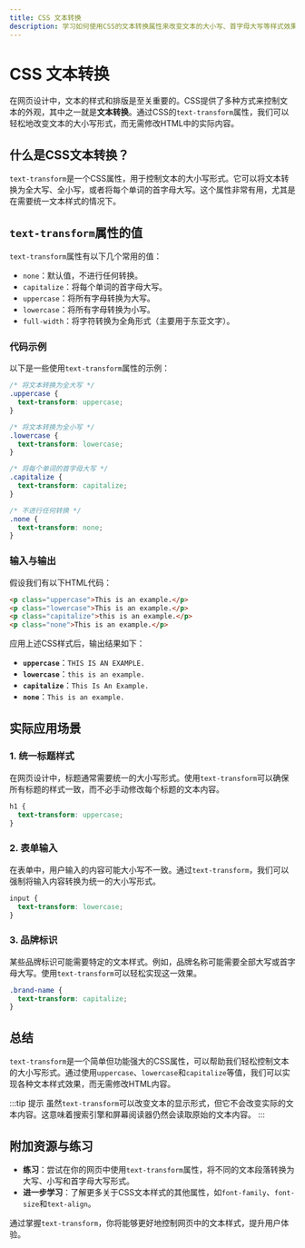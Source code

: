 ```yaml
---
title: CSS 文本转换
description: 学习如何使用CSS的文本转换属性来改变文本的大小写、首字母大写等样式效果。
---
```


# CSS 文本转换

在网页设计中，文本的样式和排版是至关重要的。CSS提供了多种方式来控制文本的外观，其中之一就是**文本转换**。通过CSS的`text-transform`属性，我们可以轻松地改变文本的大小写形式，而无需修改HTML中的实际内容。

## 什么是CSS文本转换？

`text-transform`是一个CSS属性，用于控制文本的大小写形式。它可以将文本转换为全大写、全小写，或者将每个单词的首字母大写。这个属性非常有用，尤其是在需要统一文本样式的情况下。

## `text-transform`属性的值

`text-transform`属性有以下几个常用的值：

- `none`：默认值，不进行任何转换。
- `capitalize`：将每个单词的首字母大写。
- `uppercase`：将所有字母转换为大写。
- `lowercase`：将所有字母转换为小写。
- `full-width`：将字符转换为全角形式（主要用于东亚文字）。

### 代码示例

以下是一些使用`text-transform`属性的示例：

```css
/* 将文本转换为全大写 */
.uppercase {
  text-transform: uppercase;
}

/* 将文本转换为全小写 */
.lowercase {
  text-transform: lowercase;
}

/* 将每个单词的首字母大写 */
.capitalize {
  text-transform: capitalize;
}

/* 不进行任何转换 */
.none {
  text-transform: none;
}
```

### 输入与输出

假设我们有以下HTML代码：

```html
<p class="uppercase">This is an example.</p>
<p class="lowercase">This is an example.</p>
<p class="capitalize">this is an example.</p>
<p class="none">This is an example.</p>
```

应用上述CSS样式后，输出结果如下：

- **`uppercase`**：`THIS IS AN EXAMPLE.`
- **`lowercase`**：`this is an example.`
- **`capitalize`**：`This Is An Example.`
- **`none`**：`This is an example.`

## 实际应用场景

### 1. 统一标题样式

在网页设计中，标题通常需要统一的大小写形式。使用`text-transform`可以确保所有标题的样式一致，而不必手动修改每个标题的文本内容。

```css
h1 {
  text-transform: uppercase;
}
```

### 2. 表单输入

在表单中，用户输入的内容可能大小写不一致。通过`text-transform`，我们可以强制将输入内容转换为统一的大小写形式。

```css
input {
  text-transform: lowercase;
}
```

### 3. 品牌标识

某些品牌标识可能需要特定的文本样式。例如，品牌名称可能需要全部大写或首字母大写。使用`text-transform`可以轻松实现这一效果。

```css
.brand-name {
  text-transform: capitalize;
}
```

## 总结

`text-transform`是一个简单但功能强大的CSS属性，可以帮助我们轻松控制文本的大小写形式。通过使用`uppercase`、`lowercase`和`capitalize`等值，我们可以实现各种文本样式效果，而无需修改HTML内容。

:::tip 提示
虽然`text-transform`可以改变文本的显示形式，但它不会改变实际的文本内容。这意味着搜索引擎和屏幕阅读器仍然会读取原始的文本内容。
:::

## 附加资源与练习

- **练习**：尝试在你的网页中使用`text-transform`属性，将不同的文本段落转换为大写、小写和首字母大写形式。
- **进一步学习**：了解更多关于CSS文本样式的其他属性，如`font-family`、`font-size`和`text-align`。

通过掌握`text-transform`，你将能够更好地控制网页中的文本样式，提升用户体验。